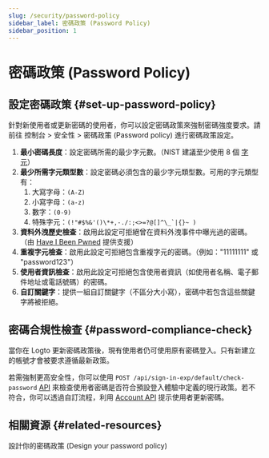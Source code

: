 ```yaml
---
slug: /security/password-policy
sidebar_label: 密碼政策 (Password Policy)
sidebar_position: 1
---
```


# 密碼政策 (Password Policy)

## 設定密碼政策 \{#set-up-password-policy}

針對新使用者或更新密碼的使用者，你可以設定密碼政策來強制密碼強度要求。請前往 <CloudLink to="/security/password-policy"> 控制台 > 安全性 > 密碼政策 (Password policy)</CloudLink> 進行密碼政策設定。

1. **最小密碼長度**：設定密碼所需的最少字元數。（NIST 建議至少使用 8 個 [字元](https://pages.nist.gov/800-63-3/sp800-63b.html#sec5)）
2. **最少所需字元類型數**：設定密碼必須包含的最少字元類型數。可用的字元類型有：
   1. 大寫字母：`(A-Z)`
   2. 小寫字母：`(a-z)`
   3. 數字：`(0-9)`
   4. 特殊字元：``(!"#$%&'()\*+,-./:;<>=?@[]^\_`|{}~ )``
3. **資料外洩歷史檢查**：啟用此設定可拒絕曾在資料外洩事件中曝光過的密碼。（由 [Have I Been Pwned](https://haveibeenpwned.com/Passwords) 提供支援）
4. **重複字元檢查**：啟用此設定可拒絕包含重複字元的密碼。（例如："11111111" 或 "password123"）
5. **使用者資訊檢查**：啟用此設定可拒絕包含使用者資訊（如使用者名稱、電子郵件地址或電話號碼）的密碼。
6. **自訂關鍵字**：提供一組自訂關鍵字（不區分大小寫），密碼中若包含這些關鍵字將被拒絕。

## 密碼合規性檢查 \{#password-compliance-check}

當你在 Logto 更新密碼政策後，現有使用者仍可使用原有密碼登入。只有新建立的帳號才會被要求遵循最新政策。

若需強制更高安全性，你可以使用 `POST /api/sign-in-exp/default/check-password` [API](https://openapi.logto.io/operation/operation-checkpasswordwithdefaultsigninexperience) 來檢查使用者密碼是否符合預設登入體驗中定義的現行政策。若不符合，你可以透過自訂流程，利用 [Account API](/end-user-flows/account-settings/by-management-api#user-password-management) 提示使用者更新密碼。

## 相關資源 \{#related-resources}

<Url href="https://blog.logto.io/design-your-password-policy">
  設計你的密碼政策 (Design your password policy)
</Url>
